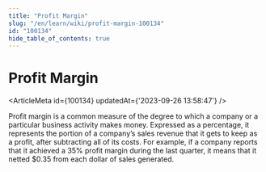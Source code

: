 ```yaml
---
title: "Profit Margin"
slug: "/en/learn/wiki/profit-margin-100134"
id: "100134"
hide_table_of_contents: true
---
```



# Profit Margin

<ArticleMeta id={100134} updatedAt={'2023-09-26 13:58:47'} />
<div className='border-solid border-b border-t-0 my-4 border-[var(--ifm-color-gray-300)]' />

Profit margin is a common measure of the degree to which a company or a particular business activity makes money. Expressed as a percentage, it represents the portion of a company’s sales revenue that it gets to keep as a profit, after subtracting all of its costs. For example, if a company reports that it achieved a 35% profit margin during the last quarter, it means that it netted $0.35 from each dollar of sales generated.
